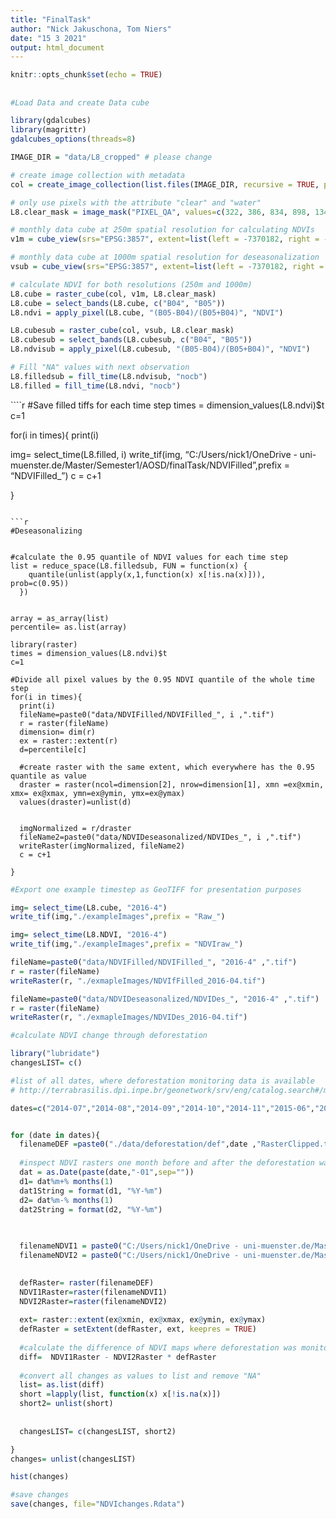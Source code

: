 ```yaml
---
title: "FinalTask"
author: "Nick Jakuschona, Tom Niers"
date: "15 3 2021"
output: html_document
---
```


```r
knitr::opts_chunk$set(echo = TRUE)
```

## 



```r
#Load Data and create Data cube

library(gdalcubes)
library(magrittr)
gdalcubes_options(threads=8)

IMAGE_DIR = "data/L8_cropped" # please change

# create image collection with metadata 
col = create_image_collection(list.files(IMAGE_DIR, recursive = TRUE, pattern=".tif", full.names  = TRUE), "L8_SR")

# only use pixels with the attribute "clear" and "water"
L8.clear_mask = image_mask("PIXEL_QA", values=c(322, 386, 834, 898, 1346, 324, 388, 836, 900, 1348), invert = TRUE)

# monthly data cube at 250m spatial resolution for calculating NDVIs
v1m = cube_view(srs="EPSG:3857", extent=list(left = -7370182, right = -7235182, top = -993877, bottom = -1096877, t0 ="2014-06-01", t1 = "2018-12-31"), dx=250, dy=250, dt="P1M", resampling = "average", aggregation = "median")

# monthly data cube at 1000m spatial resolution for deseasonalization
vsub = cube_view(srs="EPSG:3857", extent=list(left = -7370182, right = -7235182, top = -993877, bottom = -1096877, t0 ="2014-06-01", t1 = "2018-12-31"), dx=1000, dy=1000, dt = "P1M", resampling = "average", aggregation = "median")
```

```r
# calculate NDVI for both resolutions (250m and 1000m)
L8.cube = raster_cube(col, v1m, L8.clear_mask)
L8.cube = select_bands(L8.cube, c("B04", "B05"))
L8.ndvi = apply_pixel(L8.cube, "(B05-B04)/(B05+B04)", "NDVI")

L8.cubesub = raster_cube(col, vsub, L8.clear_mask)
L8.cubesub = select_bands(L8.cubesub, c("B04", "B05"))
L8.ndvisub = apply_pixel(L8.cubesub, "(B05-B04)/(B05+B04)", "NDVI")
```


```r
# Fill "NA" values with next observation 
L8.filledsub = fill_time(L8.ndvisub, "nocb")
L8.filled = fill_time(L8.ndvi, "nocb")

```




````r
#Save filled tiffs for each time step
times = dimension_values(L8.ndvi)$t
c=1


for(i in times){
  print(i)
  
  img= select_time(L8.filled, i)
  write_tif(img, "C:/Users/nick1/OneDrive - uni-muenster.de/Master/Semester1/AOSD/finalTask/NDVIFilled",prefix = "NDVIFilled_")
  c = c+1
  
}

```

```r
#Deseasonalizing


#calculate the 0.95 quantile of NDVI values for each time step
list = reduce_space(L8.filledsub, FUN = function(x) {
    quantile(unlist(apply(x,1,function(x) x[!is.na(x)])), prob=c(0.95))
  })


array = as_array(list)
percentile= as.list(array)

library(raster)
times = dimension_values(L8.ndvi)$t
c=1

#Divide all pixel values by the 0.95 NDVI quantile of the whole time step
for(i in times){
  print(i)
  fileName=paste0("data/NDVIFilled/NDVIFilled_", i ,".tif")
  r = raster(fileName)
  dimension= dim(r)
  ex = raster::extent(r)
  d=percentile[c]

  #create raster with the same extent, which everywhere has the 0.95 quantile as value
  draster = raster(ncol=dimension[2], nrow=dimension[1], xmn =ex@xmin, xmx= ex@xmax, ymn=ex@ymin, ymx=ex@ymax)
  values(draster)=unlist(d)
  
  
  imgNormalized = r/draster
  fileName2=paste0("data/NDVIDeseasonalized/NDVIDes_", i ,".tif")
  writeRaster(imgNormalized, fileName2)
  c = c+1
  
}

```


```r
#Export one example timestep as GeoTIFF for presentation purposes

img= select_time(L8.cube, "2016-4")
write_tif(img,"./exampleImages",prefix = "Raw_")

img= select_time(L8.NDVI, "2016-4")
write_tif(img,"./exampleImages",prefix = "NDVIraw_")

fileName=paste0("data/NDVIFilled/NDVIFilled_", "2016-4" ,".tif")
r = raster(fileName)
writeRaster(r, "./exmapleImages/NDVIfFilled_2016-04.tif")

fileName=paste0("data/NDVIDeseasonalized/NDVIDes_", "2016-4" ,".tif")
r = raster(fileName)
writeRaster(r, "./exmapleImages/NDVIDes_2016-04.tif")


```




```r
#calculate NDVI change through deforestation

library("lubridate")
changesLIST= c()

#list of all dates, where deforestation monitoring data is available
# http://terrabrasilis.dpi.inpe.br/geonetwork/srv/eng/catalog.search#/metadata/b75b83db-8026-43f9-9537-ee1dfa308158

dates=c("2014-07","2014-08","2014-09","2014-10","2014-11","2015-06","2015-07","2015-08","2015-09","2015-10","2015-11","2015-12","2016-01","2016-02","2016-03","2016-04","2016-07","2016-08","2016-09","2016-10","2016-11","2017-07","2017-08","2017-09","2017-10","2017-11","2018-01","2018-06","2018-07","2018-08","2018-09")


for (date in dates){
  filenameDEF =paste0("./data/deforestation/def",date ,"RasterClipped.tif")
  
  #inspect NDVI rasters one month before and after the deforestation was monitored
  dat = as.Date(paste(date,"-01",sep=""))
  d1= dat%m+% months(1)
  dat1String = format(d1, "%Y-%m")
  d2= dat%m-% months(1)
  dat2String = format(d2, "%Y-%m")

  
  
  filenameNDVI1 = paste0("C:/Users/nick1/OneDrive - uni-muenster.de/Master/Semester1/AOSD/finalTask/NDVINDVIDeseasonalized/Norm_", dat1String ,".tif")
  filenameNDVI2 = paste0("C:/Users/nick1/OneDrive - uni-muenster.de/Master/Semester1/AOSD/finalTask/NDVIDeseasonalized/Norm_", dat2String ,".tif")
  

  defRaster= raster(filenameDEF)
  NDVI1Raster=raster(filenameNDVI1)
  NDVI2Raster=raster(filenameNDVI2)
  
  ext= raster::extent(ex@xmin, ex@xmax, ex@ymin, ex@ymax)
  defRaster = setExtent(defRaster, ext, keepres = TRUE)
  
  #calculate the difference of NDVI maps where deforestation was monitored
  diff=  NDVI1Raster - NDVI2Raster * defRaster
  
  #convert all changes as values to list and remove "NA"
  list= as.list(diff)
  short =lapply(list, function(x) x[!is.na(x)])
  short2= unlist(short)
  
  
  changesLIST= c(changesLIST, short2)

}
changes= unlist(changesLIST)

hist(changes)

#save changes
save(changes, file="NDVIchanges.Rdata")

```




